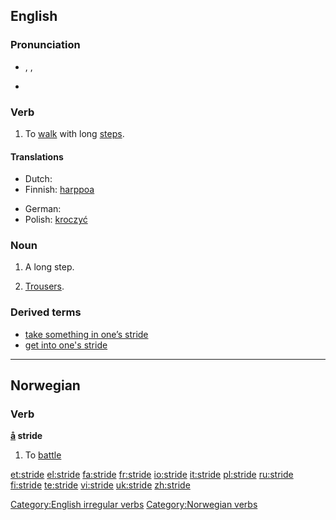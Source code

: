 ==English==

===Pronunciation===
* {{enPR|strīd}}, {{IPA|/straɪd/}}, {{SAMPA|/straId/}}
* {{audio|en-us-stride.ogg|Audio (US)}}

===Verb===
{{en-verb|strides|striding|strode|stridden}}

# {{intransitive}} To [[walk]] with long [[step]]s.

====Translations====
{{trans-top|walk with long steps}}
* Dutch: {{t-|nl|schrijden}}
* Finnish: [[harppoa]]
{{trans-mid}}
* German: {{t+|de|schreiten}}
* Polish: [[kroczyć]]
{{trans-bottom}}

===Noun===
{{en-noun}}

# A long step.
# {{context|Australian|informal|in plural}} [[trousers|Trousers]].

===Derived terms===
* [[take something in one’s stride]]
* [[get into one's stride]]

[[Category:English irregular verbs]]

----

==Norwegian==

===Verb===
'''[[å]] stride'''

# To [[battle]]

[[Category:Norwegian verbs]]

[[et:stride]]
[[el:stride]]
[[fa:stride]]
[[fr:stride]]
[[io:stride]]
[[it:stride]]
[[pl:stride]]
[[ru:stride]]
[[fi:stride]]
[[te:stride]]
[[vi:stride]]
[[uk:stride]]
[[zh:stride]]